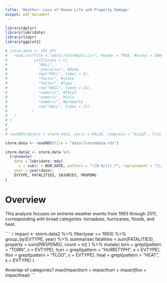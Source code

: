```yaml
---
title: 'Weather: Loss of Human Life and Property Damage'
output: pdf_document
---
```


```r
library(dplyr)
library(lubridate)
library(tidyr)
library(ggplot2)
```

```r

# storm.data <- tbl_df(
#   read.csv(file = "data//StormData.csv", header = TRUE, #nrows = 1000,
#            colClasses = c(
#              "NULL", 
#              "character", #date
#              rep("NULL", times = 4),
#              "factor", #state
#              "factor", #type
#              rep("NULL", times = 14),
#              "numeric", #fatal
#              "numeric", #inju
#              "numeric", #property
#              rep("NULL", times = 12)
#           )
#   )
# )
# 
# 
# saveRDS(object = storm.data, ascii = FALSE, compress = "bzip2", file = "data//stormdata.rds")

storm.data <- readRDS(file = "data//stormdata.rds")

```

```r
storm.data2 <- storm.data %>% 
  transmute(
    date = lubridate::mdy(
      x = sub(x = BGN_DATE, pattern = "([0-9/]+).*", replacement = "\\1")),
    year = year(date),
    EVTYPE, FATALITIES, INJURIES, PROPDMG
)
```

# Overview

This analysis focuses on extreme weather events from 1993 through 2011,
corresponding with broad categories: tornadoes, hurricanes, floods, and heat.


```` r
impact <- storm.data2 %>%
  filter(year >= 1993) %>%
  group_by(EVTYPE, year) %>%
  summarise(
    fatalities = sum(FATALITIES), 
    property = sum(PROPDMG), 
    count = n()
    ) %>%
  mutate(
    torn = grepl(pattern = "TORN", x = EVTYPE),
    hurr = grepl(pattern = "HURR|TYPH", x = EVTYPE),
    floo = grepl(pattern = "FLOO", x = EVTYPE),
    heat = grepl(pattern = "HEAT", x = EVTYPE)
)

#overlap of categories?
max(impact$torn + impact$hurr + impact$floo + impact$heat)
```

